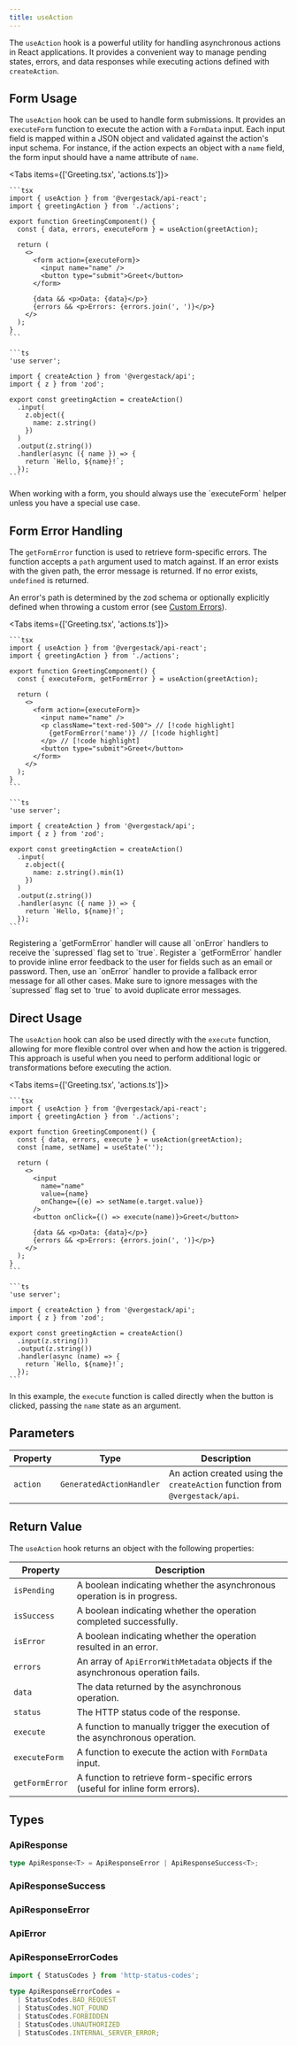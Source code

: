 ```yaml
---
title: useAction
---
```



The `useAction` hook is a powerful utility for handling asynchronous actions in React applications. It provides a convenient way to manage pending states, errors, and data responses while executing actions defined with `createAction`.

## Form Usage

The `useAction` hook can be used to handle form submissions. It provides an `executeForm` function to execute the action with a `FormData` input. Each input field is mapped within a JSON object and validated against the action's input schema. For instance, if the action expects an object with a `name` field, the form input should have a name attribute of `name`.

<Tabs items={['Greeting.tsx', 'actions.ts']}>
  <Tab value="Greeting.tsx">

    ```tsx
    import { useAction } from '@vergestack/api-react';
    import { greetingAction } from './actions';

    export function GreetingComponent() {
      const { data, errors, executeForm } = useAction(greetAction);

      return (
        <>
          <form action={executeForm}>
            <input name="name" />
            <button type="submit">Greet</button>
          </form>

          {data && <p>Data: {data}</p>}
          {errors && <p>Errors: {errors.join(', ')}</p>}
        </>
      );
    }
    ```

  </Tab>
  <Tab value="actions.ts">
  
    ```ts
    'use server';

    import { createAction } from '@vergestack/api';
    import { z } from 'zod';

    export const greetingAction = createAction()
      .input(
        z.object({
          name: z.string()
        })
      )
      .output(z.string())
      .handler(async ({ name }) => {
        return `Hello, ${name}!`;
      });
    ```

  </Tab>
</Tabs>

<Callout title="Note">
  When working with a form, you should always use the `executeForm` helper
  unless you have a special use case.
</Callout>

## Form Error Handling

The `getFormError` function is used to retrieve form-specific errors. The function accepts a `path` argument used to match against. If an error exists with the given path, the error message is returned. If no error exists, `undefined` is returned.

An error's path is determined by the zod schema or optionally explicitly defined when throwing a custom error (see [Custom Errors](/docs/api/customErrors)).

<Tabs items={['Greeting.tsx', 'actions.ts']}>
  <Tab value="Greeting.tsx">

    ```tsx
    import { useAction } from '@vergestack/api-react';
    import { greetingAction } from './actions';

    export function GreetingComponent() {
      const { executeForm, getFormError } = useAction(greetAction);

      return (
        <>
          <form action={executeForm}>
            <input name="name" />
            <p className="text-red-500"> // [!code highlight]
              {getFormError('name')} // [!code highlight]
            </p> // [!code highlight]
            <button type="submit">Greet</button>
          </form>
        </>
      );
    }
    ```

  </Tab>
  <Tab value="actions.ts">
  
    ```ts
    'use server';

    import { createAction } from '@vergestack/api';
    import { z } from 'zod';

    export const greetingAction = createAction()
      .input(
        z.object({
          name: z.string().min(1)
        })
      )
      .output(z.string())
      .handler(async ({ name }) => {
        return `Hello, ${name}!`;
      });
    ```

  </Tab>
</Tabs>

<Callout title="Note" type="warn">
  Registering a `getFormError` handler will cause all `onError` handlers to
  receive the `supressed` flag set to `true`.
</Callout>

<Callout title="Suggestion">
  Register a `getFormError` handler to provide inline error feedback to the user
  for fields such as an email or password. Then, use an `onError` handler to
  provide a fallback error message for all other cases. Make sure to ignore
  messages with the `supressed` flag set to `true` to avoid duplicate error
  messages.
</Callout>

## Direct Usage

The `useAction` hook can also be used directly with the `execute` function, allowing for more flexible control over when and how the action is triggered. This approach is useful when you need to perform additional logic or transformations before executing the action.

<Tabs items={['Greeting.tsx', 'actions.ts']}>
  <Tab value="Greeting.tsx">

    ```tsx
    import { useAction } from '@vergestack/api-react';
    import { greetingAction } from './actions';

    export function GreetingComponent() {
      const { data, errors, execute } = useAction(greetAction);
      const [name, setName] = useState('');

      return (
        <>
          <input
            name="name"
            value={name}
            onChange={(e) => setName(e.target.value)}
          />
          <button onClick={() => execute(name)}>Greet</button>

          {data && <p>Data: {data}</p>}
          {errors && <p>Errors: {errors.join(', ')}</p>}
        </>
      );
    }
    ```

  </Tab>
  <Tab value="actions.ts">
  
    ```ts
    'use server';

    import { createAction } from '@vergestack/api';
    import { z } from 'zod';

    export const greetingAction = createAction()
      .input(z.string())
      .output(z.string())
      .handler(async (name) => {
        return `Hello, ${name}!`;
      });
    ```

  </Tab>
</Tabs>

In this example, the `execute` function is called directly when the button is clicked, passing the `name` state as an argument.

## Parameters

| Property | Type                     | Description                                                                 |
| -------- | ------------------------ | --------------------------------------------------------------------------- |
| `action` | `GeneratedActionHandler` | An action created using the `createAction` function from `@vergestack/api`. |

## Return Value

The `useAction` hook returns an object with the following properties:

| Property       | Description                                                                     |
| -------------- | ------------------------------------------------------------------------------- |
| `isPending`    | A boolean indicating whether the asynchronous operation is in progress.         |
| `isSuccess`    | A boolean indicating whether the operation completed successfully.              |
| `isError`      | A boolean indicating whether the operation resulted in an error.                |
| `errors`       | An array of `ApiErrorWithMetadata` objects if the asynchronous operation fails. |
| `data`         | The data returned by the asynchronous operation.                                |
| `status`       | The HTTP status code of the response.                                           |
| `execute`      | A function to manually trigger the execution of the asynchronous operation.     |
| `executeForm`  | A function to execute the action with `FormData` input.                         |
| `getFormError` | A function to retrieve form-specific errors (useful for inline form errors).    |

## Types

### ApiResponse

```ts
type ApiResponse<T> = ApiResponseError | ApiResponseSuccess<T>;
```

### ApiResponseSuccess

<AutoTypeTable path="content/types.ts" name="ApiResponseSuccess" />

### ApiResponseError

<AutoTypeTable path="content/types.ts" name="ApiResponseError" />

### ApiError

<AutoTypeTable path="content/types.ts" name="ApiError" />

### ApiResponseErrorCodes

```ts file="responses.ts"
import { StatusCodes } from 'http-status-codes';

type ApiResponseErrorCodes =
  | StatusCodes.BAD_REQUEST
  | StatusCodes.NOT_FOUND
  | StatusCodes.FORBIDDEN
  | StatusCodes.UNAUTHORIZED
  | StatusCodes.INTERNAL_SERVER_ERROR;
```

